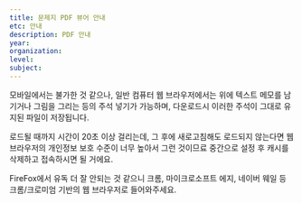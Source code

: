 ```yaml
---
title: 문제지 PDF 뷰어 안내
etc: 안내
description: PDF 안내
year:
organization:
level:
subject:
---
```


모바일에서는 불가한 것 같으나, 일반 컴퓨터 웹 브라우저에서는 위에 텍스트 메모를 남기거나 그림을 그리는 등의 주석 넣기가 가능하며, 다운로드시 이러한 주석이 그대로 유지된 파일이 저장됩니다.

로드될 때까지 시간이 20초 이상 걸리는데, 그 후에 새로고침해도 로드되지 않는다면 웹 브라우저의 개인정보 보호 수준이 너무 높아서 그런 것이므료 중간으로 설정 후 캐시를 삭제하고 접속하시면 될 거에요.

FireFox에서 유독 더 잘 안되는 것 같으니 크롬, 마이크로소프트 에지, 네이버 웨일 등 크롬/크로미엄 기반의 웹 브라우저로 들어와주세요.
